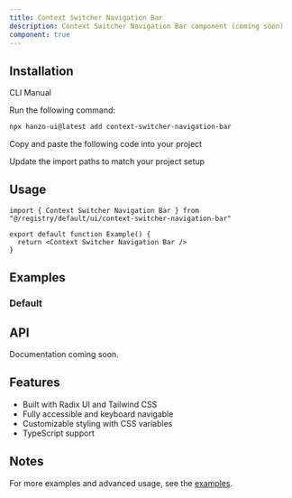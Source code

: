 ```yaml
---
title: Context Switcher Navigation Bar
description: Context Switcher Navigation Bar component (coming soon)
component: true
---
```


<ComponentPreview name="context-switcher-navigation-bar-demo" />

## Installation

<Tabs defaultValue="cli">

<TabsList>
  <TabsTrigger value="cli">CLI</TabsTrigger>
  <TabsTrigger value="manual">Manual</TabsTrigger>
</TabsList>

<TabsContent value="cli">

<Steps>

<Step>Run the following command:</Step>

```bash
npx hanzo-ui@latest add context-switcher-navigation-bar
```

</Steps>

</TabsContent>

<TabsContent value="manual">

<Steps>

<Step>Copy and paste the following code into your project</Step>

<ComponentSource name="context-switcher-navigation-bar" />

<Step>Update the import paths to match your project setup</Step>

</Steps>

</TabsContent>

</Tabs>

## Usage

```tsx
import { Context Switcher Navigation Bar } from "@/registry/default/ui/context-switcher-navigation-bar"

export default function Example() {
  return <Context Switcher Navigation Bar />
}
```

## Examples

### Default

<ComponentPreview name="context-switcher-navigation-bar-demo" />

## API

Documentation coming soon.

## Features

- Built with Radix UI and Tailwind CSS
- Fully accessible and keyboard navigable  
- Customizable styling with CSS variables
- TypeScript support

## Notes

For more examples and advanced usage, see the [examples](/examples).
